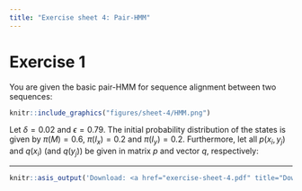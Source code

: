 ```yaml
---
title: "Exercise sheet 4: Pair-HMM"
---
```


# Exercise 1

You are given the basic pair-HMM for sequence alignment between two sequences:


```r
knitr::include_graphics("figures/sheet-4/HMM.png")
```

Let $\delta = 0.02$ and $\epsilon=0.79$. The initial probability distribution of the states is given by
$\pi(M)=0.6$, $\pi(I_x) = 0.2$ and $\pi(I_y) = 0.2$. Furthermore, let all $p(x_i,y_j)$ and $q(x_i)$ (and $q(y_j)$)
be given in matrix $p$ and vector $q$, respectively:


-------------------------------------------

```r
knitr::asis_output('Download: <a href="exercise-sheet-4.pdf" title="Download PDF Version">PDF Version</a> of this page.')
```
